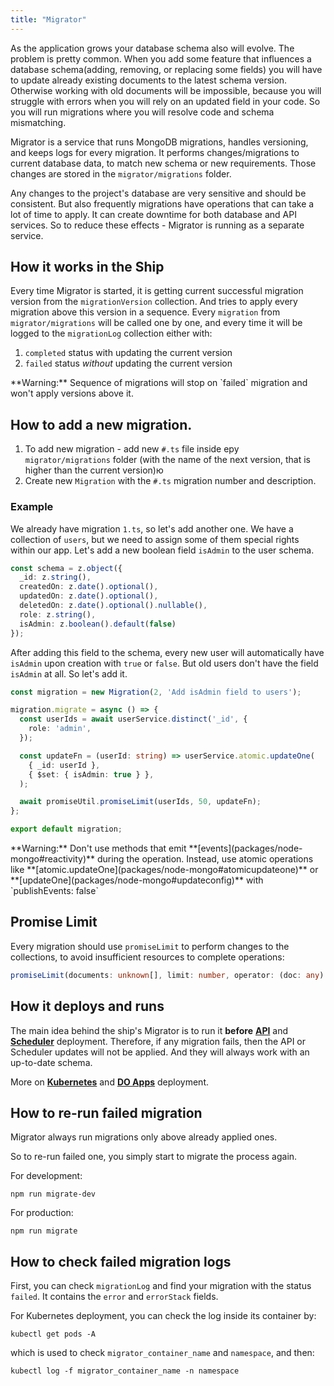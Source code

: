 ```yaml
---
title: "Migrator"
---
```


As the application grows your database schema also will evolve. The problem is pretty common. When you add some feature that influences a database schema(adding, removing, or replacing some fields) you will have to update already existing documents to the latest schema version. Otherwise working with old documents will be impossible, because you will struggle with errors when you will rely on an updated field in your code. So you will run migrations where you will resolve code and schema mismatching.

Migrator is a service that runs MongoDB migrations, handles versioning, and keeps logs for every migration. It performs changes/migrations to current database data, to match new schema or new requirements. Those changes are stored in the `migrator/migrations` folder.

<Tip>
Any changes to the project's database are very sensitive and should be consistent. But also frequently migrations have operations that can take a lot of time to apply. It can create downtime for both database and API services. So to reduce these effects - Migrator is running as a separate service.
</Tip>

## How it works in the Ship

Every time Migrator is started, it is getting current successful migration version from the `migrationVersion` collection. And tries to apply every migration above this version in a sequence. Every `migration` from `migrator/migrations` will be called one by one, and every time it will be logged to the `migrationLog` collection either with:

1. `completed` status with updating the current version
2. `failed` status *without* updating the current version

<Warning>
**Warning:** Sequence of migrations will stop on `failed` migration and won't apply versions above it.
</Warning>

## How to add a new migration.

1. To add new migration - add new `#.ts` file inside еру `migrator/migrations` folder (with the name of the next version, that is higher than the current version)ю
2. Create new `Migration` with the `#.ts` migration number and description.

### Example

We already have migration `1.ts`, so let's add another one. We have a collection of `users`, but we need to assign some of them special rights within our app. Let's add a new boolean field `isAdmin` to the user schema.

```typescript user.schema.ts
const schema = z.object({
  _id: z.string(),
  createdOn: z.date().optional(),
  updatedOn: z.date().optional(),
  deletedOn: z.date().optional().nullable(),
  role: z.string(),
  isAdmin: z.boolean().default(false)
});
```

After adding this field to the schema, every new user will automatically have `isAdmin` upon creation with `true` or `false`.
But old users don't have the field `isAdmin` at all. So let's add it.

```typescript migrator/migrations/2.ts
const migration = new Migration(2, 'Add isAdmin field to users');

migration.migrate = async () => {
  const userIds = await userService.distinct('_id', {
    role: 'admin',
  });

  const updateFn = (userId: string) => userService.atomic.updateOne(
    { _id: userId },
    { $set: { isAdmin: true } },
  );

  await promiseUtil.promiseLimit(userIds, 50, updateFn);
};

export default migration;
```

<Warning>
**Warning:** Don't use methods that emit **[events](packages/node-mongo#reactivity)** during the operation. Instead, use atomic operations like **[atomic.updateOne](packages/node-mongo#atomicupdateone)** or **[updateOne](packages/node-mongo#updateconfig)** with `publishEvents: false`
</Warning>

## Promise Limit

Every migration should use `promiseLimit` to perform changes to the collections, to avoid insufficient resources to complete operations:
```typescript
promiseLimit(documents: unknown[], limit: number, operator: (doc: any) => any)
```

## How it deploys and runs

The main idea behind the ship's Migrator is to run it **before** **[API](api/overview)** and **[Scheduler](scheduler)** deployment.
Therefore, if any migration fails, then the API or Scheduler updates will not be applied. And they will always work with an up-to-date schema.

More on **[Kubernetes](deployment/kubernetes/overview#deployment-flow)** and **[DO Apps](deployment/digital-ocean-apps#set-up-migrator-and-scheduleroptional)** deployment.

## How to re-run failed migration

Migrator always run migrations only above already applied ones.

So to re-run failed one, you simply start to migrate the process again.

For development:
```
npm run migrate-dev
```

For production:
```
npm run migrate
```
## How to check failed migration logs

First, you can check `migrationLog` and find your migration with the status `failed`. It contains the `error` and `errorStack` fields.

For Kubernetes deployment, you can check the log inside its container by:

```
kubectl get pods -A
```
which is used to check `migrator_container_name` and `namespace`, and then:

```
kubectl log -f migrator_container_name -n namespace
```